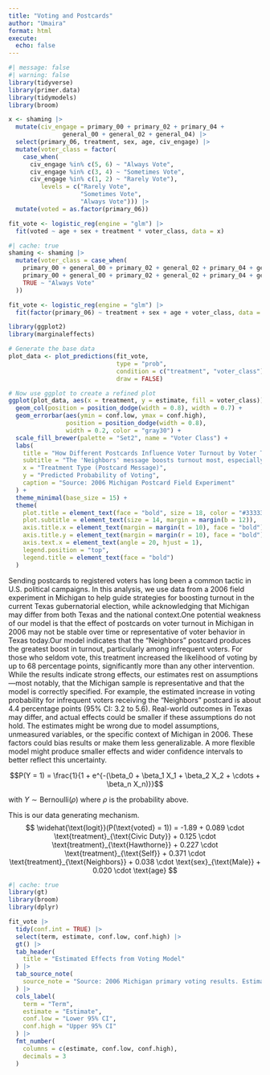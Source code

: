 ```yaml
---
title: "Voting and Postcards"
author: "Umaira"
format: html
execute: 
  echo: false
---
```


```r
#| message: false
#| warning: false
library(tidyverse)
library(primer.data)
library(tidymodels)
library(broom)

```

```r
x <- shaming |> 
  mutate(civ_engage = primary_00 + primary_02 + primary_04 + 
               general_00 + general_02 + general_04) |> 
  select(primary_06, treatment, sex, age, civ_engage) |> 
  mutate(voter_class = factor(
    case_when(
      civ_engage %in% c(5, 6) ~ "Always Vote",
      civ_engage %in% c(3, 4) ~ "Sometimes Vote",
      civ_engage %in% c(1, 2) ~ "Rarely Vote"),
         levels = c("Rarely Vote", 
                    "Sometimes Vote", 
                    "Always Vote"))) |>
  mutate(voted = as.factor(primary_06))

fit_vote <- logistic_reg(engine = "glm") |>
  fit(voted ~ age + sex + treatment * voter_class, data = x)
```

```r
#| cache: true
shaming <- shaming |>
  mutate(voter_class = case_when(
    primary_00 + general_00 + primary_02 + general_02 + primary_04 + general_04 == 0 ~ "Rarely Vote",
    primary_00 + general_00 + primary_02 + general_02 + primary_04 + general_04 < 3 ~ "Sometimes Vote",
    TRUE ~ "Always Vote"
  ))

fit_vote <- logistic_reg(engine = "glm") |>
  fit(factor(primary_06) ~ treatment + sex + age + voter_class, data = shaming)

```


```r
library(ggplot2)
library(marginaleffects)

# Generate the base data
plot_data <- plot_predictions(fit_vote,
                              type = "prob",
                              condition = c("treatment", "voter_class"),
                              draw = FALSE)

# Now use ggplot to create a refined plot
ggplot(plot_data, aes(x = treatment, y = estimate, fill = voter_class)) +
  geom_col(position = position_dodge(width = 0.8), width = 0.7) +
  geom_errorbar(aes(ymin = conf.low, ymax = conf.high),
                position = position_dodge(width = 0.8),
                width = 0.2, color = "gray30") +
  scale_fill_brewer(palette = "Set2", name = "Voter Class") +
  labs(
    title = "How Different Postcards Influence Voter Turnout by Voter Type",
    subtitle = "The 'Neighbors' message boosts turnout most, especially among infrequent voters",
    x = "Treatment Type (Postcard Message)",
    y = "Predicted Probability of Voting",
    caption = "Source: 2006 Michigan Postcard Field Experiment"
  ) +
  theme_minimal(base_size = 15) +
  theme(
    plot.title = element_text(face = "bold", size = 18, color = "#333333"),
    plot.subtitle = element_text(size = 14, margin = margin(b = 12)),
    axis.title.x = element_text(margin = margin(t = 10), face = "bold"),
    axis.title.y = element_text(margin = margin(r = 10), face = "bold"),
    axis.text.x = element_text(angle = 20, hjust = 1),
    legend.position = "top",
    legend.title = element_text(face = "bold")
  )

```


Sending postcards to registered voters has long been a common tactic in U.S. political campaigns. In this analysis, we use data from a 2006 field experiment in Michigan to help guide strategies for boosting turnout in the current Texas gubernatorial election, while acknowledging that Michigan may differ from both Texas and the national context.One potential weakness of our model is that the effect of postcards on voter turnout in Michigan in 2006 may not be stable over time or representative of voter behavior in Texas today.Our model indicates that the “Neighbors” postcard produces the greatest boost in turnout, particularly among infrequent voters. For those who seldom vote, this treatment increased the likelihood of voting by up to 68 percentage points, significantly more than any other intervention. While the results indicate strong effects, our estimates rest on assumptions—most notably, that the Michigan sample is representative and that the model is correctly specified. For example, the estimated increase in voting probability for infrequent voters receiving the “Neighbors” postcard is about 4.4 percentage points (95% CI: 3.2 to 5.6). Real-world outcomes in Texas may differ, and actual effects could be smaller if these assumptions do not hold.
The estimates might be wrong due to model assumptions, unmeasured variables, or the specific context of Michigan in 2006. These factors could bias results or make them less generalizable. A more flexible model might produce smaller effects and wider confidence intervals to better reflect this uncertainty.


$$P(Y = 1) = \frac{1}{1 + e^{-(\beta_0 + \beta_1 X_1 + \beta_2 X_2 + \cdots + \beta_n X_n)}}$$

with $Y \sim \text{Bernoulli}(\rho)$ where $\rho$ is the probability above.



This is our data generating mechanism.
$$
\widehat{\text{logit}}(P(\text{voted} = 1)) = -1.89 + 0.089 \cdot \text{treatment}_{\text{Civic Duty}} + 0.125 \cdot \text{treatment}_{\text{Hawthorne}} + 0.227 \cdot \text{treatment}_{\text{Self}} + 0.371 \cdot \text{treatment}_{\text{Neighbors}} + 0.038 \cdot \text{sex}_{\text{Male}} + 0.020 \cdot \text{age}
$$


```r
#| cache: true
library(gt)
library(broom)
library(dplyr)

fit_vote |>
  tidy(conf.int = TRUE) |>
  select(term, estimate, conf.low, conf.high) |>
  gt() |>
  tab_header(
    title = "Estimated Effects from Voting Model"
  ) |>
  tab_source_note(
    source_note = "Source: 2006 Michigan primary voting results. Estimates are on the log-odds scale. Confidence intervals are 95%."
  ) |>
  cols_label(
    term = "Term",
    estimate = "Estimate",
    conf.low = "Lower 95% CI",
    conf.high = "Upper 95% CI"
  ) |>
  fmt_number(
    columns = c(estimate, conf.low, conf.high),
    decimals = 3
  )

```
